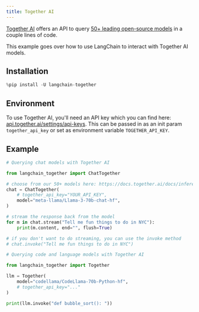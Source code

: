 ```yaml
---
title: Together AI
---
```


[Together AI](https://www.together.ai/) offers an API to query [50+ leading open-source models](https://docs.together.ai/docs/inference-models) in a couple lines of code.

This example goes over how to use LangChain to interact with Together AI models.

## Installation

```python
%pip install -U langchain-together
```

## Environment

To use Together AI, you'll need an API key which you can find here:
[api.together.ai/settings/api-keys](https://api.together.ai/settings/api-keys). This can be passed in as an init param
``together_api_key`` or set as environment variable ``TOGETHER_API_KEY``.

## Example

```python
# Querying chat models with Together AI

from langchain_together import ChatTogether

# choose from our 50+ models here: https://docs.together.ai/docs/inference-models
chat = ChatTogether(
    # together_api_key="YOUR_API_KEY",
    model="meta-llama/Llama-3-70b-chat-hf",
)

# stream the response back from the model
for m in chat.stream("Tell me fun things to do in NYC"):
    print(m.content, end="", flush=True)

# if you don't want to do streaming, you can use the invoke method
# chat.invoke("Tell me fun things to do in NYC")
```

```python
# Querying code and language models with Together AI

from langchain_together import Together

llm = Together(
    model="codellama/CodeLlama-70b-Python-hf",
    # together_api_key="..."
)

print(llm.invoke("def bubble_sort(): "))
```

